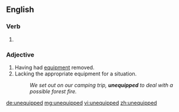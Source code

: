 ==English==

===Verb===
{{head|en}}

# {{en-past of|unequip}}

===Adjective===
{{en-adj}}
# Having had [[equipment]] removed.
# Lacking the appropriate equipment for a situation.
#: ''We set out on our camping trip, '''unequipped''' to deal with a possible forest fire.''

[[de:unequipped]]
[[mg:unequipped]]
[[vi:unequipped]]
[[zh:unequipped]]